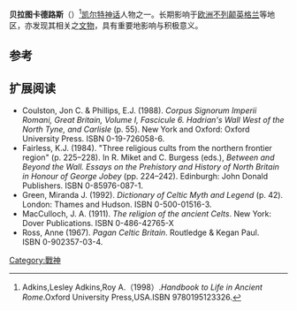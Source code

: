 {{Infobox deity|type=Irish
| name = 贝拉图卡德路斯
| god_of =战神 
| Roman_equivalent = [[玛尔斯|玛尔斯]]
}}
'''贝拉图卡德路斯'''（{{lang-en|Belatucadros}}）<ref>Adkins,Lesley Adkins,Roy A.（1998）.''Handbook to Life in Ancient Rome''.Oxford University Press,USA.ISBN 9780195123326.</ref>[[凯尔特神话|凯尔特神话]]人物之一。长期影响于[[欧洲|欧洲]][[不列颠|不列颠]][[英格兰|英格兰]]等地区，亦发现其相关之[[文物|文物]]，具有重要地影响与积极意义。

== 参考 ==
{{reflist}}

== 扩展阅读 ==
* Coulston, Jon C. & Phillips, E.J. (1988). ''Corpus Signorum Imperii Romani, Great Britain, Volume I, Fascicule 6. Hadrian's Wall West of the North Tyne, and Carlisle'' (p. 55). New York and Oxford: Oxford University Press. ISBN 0-19-726058-6.
* Fairless, K.J. (1984). "Three religious cults from the northern frontier region" (p. 225–228). In R. Miket and C. Burgess (eds.), ''Between and Beyond the Wall. Essays on the Prehistory and History of North Britain in Honour of George Jobey'' (pp. 224–242). Edinburgh: John Donald Publishers. ISBN 0-85976-087-1.
* Green, Miranda J. (1992). ''Dictionary of Celtic Myth and Legend'' (p. 42). London: Thames and Hudson. ISBN 0-500-01516-3.
*MacCulloch, J. A.  (1911). ''The religion of the ancient Celts''. New York: Dover Publications. ISBN 0-486-42765-X
* Ross, Anne (1967). ''Pagan Celtic Britain''. Routledge & Kegan Paul. ISBN 0-902357-03-4.

{{Gaulish-Brythonic mythology}}

[[Category:戰神|Category:戰神]]